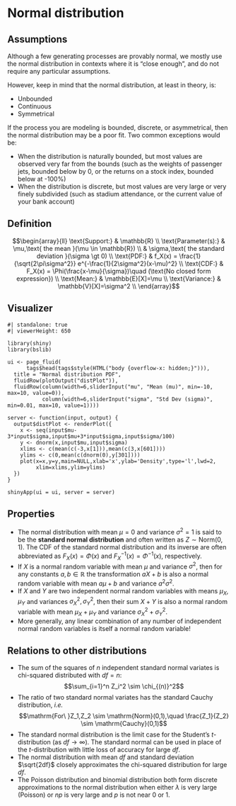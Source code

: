 # Normal distribution {#dist-normal}

## Assumptions

Although a few generating processes are provably normal, we mostly use the normal distribution in contexts where it is “close enough”, and do not require any particular assumptions.

However, keep in mind that the normal distribution, at least in theory, is:

 * Unbounded
 * Continuous
 * Symmetrical
 
If the process you are modeling is bounded, discrete, or asymmetrical, then the normal distribution may be a poor fit. Two common exceptions would be:

 * When the distribution is naturally bounded, but most values are observed very far from the bounds (such as the weights of passenger jets, bounded below by 0, or the returns on a stock index, bounded below at -100%)
 * When the distribution is discrete, but most values are very large or very finely subdivided (such as stadium attendance, or the current value of your bank account)
 
## Definition

$$\begin{array}{ll}
  \text{Support:} & \mathbb{R} \\
  \text{Parameter(s):} & \mu,\text{ the mean }(\mu \in \mathbb{R}) \\
  & \sigma,\text{ the standard deviation }(\sigma \gt 0) \\
  \text{PDF:} & f_X(x) = \frac{1}{\sqrt{2\pi\sigma^2}} e^{-\frac{1}{2\sigma^2}(x-\mu)^2} \\
  \text{CDF:} & F_X(x) = \Phi(\frac{x-\mu}{\sigma})\quad (\text{No closed form expression}) \\
  \text{Mean:} & \mathbb{E}[X]=\mu \\
  \text{Variance:} & \mathbb{V}[X]=\sigma^2 \\
\end{array}$$


## Visualizer
```shinylive-r
#| standalone: true
#| viewerHeight: 650

library(shiny)
library(bslib)

ui <- page_fluid(
      tags$head(tags$style(HTML("body {overflow-x: hidden;}"))),
  title = "Normal distribution PDF",
  fluidRow(plotOutput("distPlot")),
  fluidRow(column(width=6,sliderInput("mu", "Mean (mu)", min=-10, max=10, value=0)),
           column(width=6,sliderInput("sigma", "Std Dev (sigma)", min=0.01, max=10, value=1))))

server <- function(input, output) {
  output$distPlot <- renderPlot({
    x <- seq(input$mu-3*input$sigma,input$mu+3*input$sigma,input$sigma/100)
    y <- dnorm(x,input$mu,input$sigma)
    xlims <- c(mean(c(-3,x[1])),mean(c(3,x[601])))
    ylims <- c(0,mean(c(dnorm(0),y[301])))
    plot(x=x,y=y,main=NULL,xlab='x',ylab='Density',type='l',lwd=2,
         xlim=xlims,ylim=ylims)
  })
}

shinyApp(ui = ui, server = server)
```

## Properties

 * The normal distribution with mean $\mu=0$ and variance $\sigma^2=1$ is said to be the **standard normal distribution** and often written as $Z \sim \mathrm{Norm}(0,1)$. The CDF of the standard normal distribution and its inverse are often abbreviated as $F_X(x)=\Phi(x)$ and $F_X^{-1}(x)=\Phi^{-1}(x)$, respectively.
 * If $X$ is a normal random variable with mean $\mu$ and variance $\sigma^2$, then for any constants $a,b \in \mathbb{R}$ the transformation $aX + b$ is also a normal random variable with mean $a\mu + b$ and variance $a^2\sigma^2$.
 * If $X$ and $Y$ are two independent normal random variables with means $\mu_X, \mu_Y$ and variances $\sigma^2_X, \sigma^2_Y$, then their sum $X+Y$ is also a normal random variable with mean $\mu_X+\mu_Y$ and variance $\sigma^2_X+\sigma^2_Y$.
 * More generally, any linear combination of any number of independent normal random variables is itself a normal random variable!
 
## Relations to other distributions

 * The sum of the squares of $n$ independent standard normal variates is chi-squared distributed with $df=n$:
 $$\sum_{i=1}^n Z_i^2 \sim \chi_{(n)}^2$$
 * The ratio of two standard normal variates has the standard Cauchy distribution, *i.e.*
 $$\mathrm{For\ }Z_1,Z_2 \sim \mathrm{Norm}(0,1),\quad \frac{Z_1}{Z_2} \sim \mathrm{Cauchy}(0,1)$$
 * The standard normal distribution is the limit case for the Student's *t*-distribution (as $df \rightarrow \infty$). The standard normal can be used in place of the *t*-distribution with little loss of accuracy for large $df$.
 * The normal distribution with mean $df$ and standard deviation $\sqrt{2df}$ closely approximates the chi-squared distribution for large $df$.
 * The Poisson distribution and binomial distribution both form discrete approximations to the normal distribution when either $\lambda$ is very large (Poisson) or $np$ is very large and $p$ is not near 0 or 1. 
